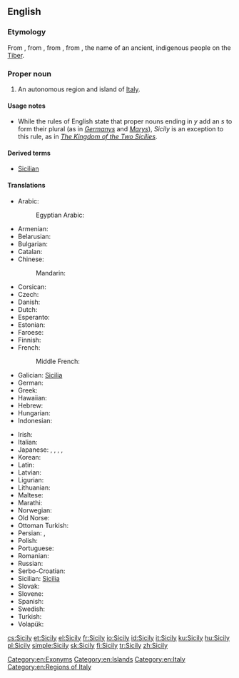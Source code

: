 ==English==

===Etymology===
From {{etyl|it|en}} {{term|Sicilia|lang=it}}, from {{etyl|la|en}} {{term|Sicilia||lang=la}}, from {{etyl|grc|en}} {{term|Σικελία||lang=grc}}, from {{term|Σίκελος||{{w|Sicels}}|lang=grc}}, the name of an ancient, indigenous people on the [[Tiber]].

===Proper noun===
{{wikipedia}}
{{en-proper noun|Sicilies}} {{qualifier|see usage notes below}}

# An autonomous region and island of [[Italy]].

====Usage notes====
* While the rules of English state that proper nouns ending in ''y'' add an ''s'' to form their plural (as in ''[[Germany]]s'' and ''[[Mary]]s''), ''Sicily'' is an exception to this rule, as in ''[[w:Kingdom of the Two Sicilies|The Kingdom of the Two Sicilies]]''.

====Derived terms====
* [[Sicilian]]

====Translations====
{{trans-top|island}}
* Arabic: {{t|ar|صِقِلِّيَّة|f}}
*: Egyptian Arabic: {{t|arz|سيسيليا|f|tr=sisilia|sc=Arab}}
* Armenian: {{t|hy|Սիցիլիա}}
* Belarusian: {{t|be|Сыцылія}}
* Bulgarian: {{t|bg|Сицилия}}
* Catalan: {{t|ca|Sicília}}
* Chinese:
*: Mandarin: {{t+|cmn|西西里|tr=Xixīlǐ|sc=Hani}}
* Corsican: {{t|co|Sicilia}}
* Czech: {{t+|cs|Sicílie|f}}
* Danish: {{t|da|Sicilien}}
* Dutch: {{t+|nl|Sicilië|n}}
* Esperanto: {{t|eo|Sicilio}}
* Estonian: {{t|et|Sitsiilia}}
* Faroese: {{t|fo|Sikiloy|f}}
* Finnish: {{t+|fi|Sisilia}}
* French: {{t+|fr|Sicile|f}}
*: Middle French: {{t|frm|Sycile|f}}
* Galician: [[Sicilia#Galician|Sicilia]]
* German: {{t+|de|Sizilien}}
* Greek: {{t+|el|Σικελία|f}}
* Hawaiian: {{t|haw|Kikilia}}
* Hebrew: {{t|he|סיציליה}}
* Hungarian: {{t+|hu|Szicília}}
* Indonesian: {{t|id|Sisilia}}
{{trans-mid}}
* Irish: {{t|ga|Sicil|f|alt=An tSicil}}
* Italian: {{t+|it|Sicilia|f}}
* Japanese: {{t|ja|シチリア|tr=Shichiria}}, {{t|ja|シチリア州|tr=Shichiria-syū, region}}, {{t|ja|シチリア島|tr=Shichiria-tō, island}}, {{t|ja|シシリー|tr=Shishirī}}, {{t|ja|シシリー島|tr=Shishirī-tō, island}}
* Korean: {{t|ko|시실리|tr=Sisilli}}
* Latin: {{t|la|Sicilia|f}}
* Latvian: {{t|lv|Sicīlija|f}}
* Ligurian: {{t|lij|Siçilia|f}}
* Lithuanian: {{t|lt|Sicilija}}
* Maltese: {{t|mt|Sqallija}}
* Marathi: {{t|mr|सिसिली|tr=sisilī|sc=Deva}}
* Norwegian: {{t|no|Sicilia}}
* Old Norse: {{t|non|Sikiley|f}}
* Ottoman Turkish: {{t|ota|چچلیا|sc=ota-Arab}}
* Persian: {{t+|fa|سیسیل|tr=Sisil|sc=fa-Arab}}, {{t|fa|صقلیه|tr=Seqliye|sc=fa-Arab}}
* Polish: {{t+|pl|Sycylia}}
* Portuguese: {{t|pt|Sicília}}
* Romanian: {{t|ro|Sicilia}}
* Russian: {{t+|ru|Сицилия|f|tr=Sicílija}}
* Serbo-Croatian: {{t|sh|Сицилија|sc=Cyrl}}
* Sicilian: [[Sicilia#Sicilian|Sicilia]] {{g|f}}
* Slovak: {{t|sk|Sicília|f}}
* Slovene: {{t|sl|Sicílija|f}}
* Spanish: {{t+|es|Sicilia|f}}
* Swedish: {{t|sv|Sicilien}}
* Turkish: {{t+|tr|Sicilya}}
* Volapük: {{t+|vo|Sikileän}}
{{trans-bottom}}

[[Category:en:Exonyms]]
[[Category:en:Islands]]
[[Category:en:Italy]]
[[Category:en:Regions of Italy]]

[[cs:Sicily]]
[[et:Sicily]]
[[el:Sicily]]
[[fr:Sicily]]
[[io:Sicily]]
[[id:Sicily]]
[[it:Sicily]]
[[ku:Sicily]]
[[hu:Sicily]]
[[pl:Sicily]]
[[simple:Sicily]]
[[sk:Sicily]]
[[fi:Sicily]]
[[tr:Sicily]]
[[zh:Sicily]]